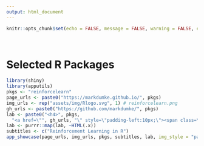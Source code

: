 ```yaml
---
output: html_document
---
```


```r
knitr::opts_chunk$set(echo = FALSE, message = FALSE, warning = FALSE, error = FALSE, tidy = TRUE)
```

<br>

# Selected R Packages

```r
library(shiny)
library(apputils)
pkgs <- "reinforcelearn"
page_urls <- paste0("https://markdumke.github.io/", pkgs)
img_urls <- rep("assets/img/Rlogo.svg", 1) # reinforcelearn.png
gh_urls <- paste0("https://github.com/markdumke/", pkgs)
lab <- paste0("<h4>", pkgs,
  "<a href=\"", gh_urls, "\" style=\"padding-left:10px;\"><span class=\"fa fa-github fa-lg\"></span></a></h4>")
lab <- purrr::map(lab, ~HTML(.x))
subtitles <- c("Reinforcement Learning in R")
app_showcase(page_urls, img_urls, pkgs, subtitles, lab, img_style = "padding:10px;", new_window = FALSE)
```

